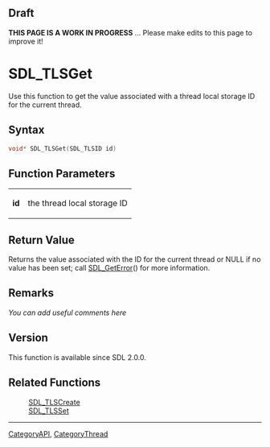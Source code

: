 == Draft ==

'''THIS PAGE IS A WORK IN PROGRESS''' ... Please make edits to this page to improve it!



<!-- #*^*^*^*^*See https://wiki.libsdl.org/SGFunctions for details on editing this page*^*^*^*^* -->


= SDL_TLSGet =
Use this function to get the value associated with a thread local storage ID for the current thread.




== Syntax ==
<syntaxhighlight lang='c++'>
void* SDL_TLSGet(SDL_TLSID id)
</syntaxhighlight>


== Function Parameters ==
{|
|'''id'''
|the thread local storage ID
|}


== Return Value ==
Returns the value associated with the ID for the current thread or NULL if no value has been set; call [[SDL_GetError]]() for more information.



== Remarks ==
''You can add useful comments here''

<!-- #Leave this section as-is unless you have a remark to put in.  In that case, replace ''You can add useful comments here'' with your remark(s) following the Style Guide instructions.  Leave the rest of the markup alone and delete this comment. -->

== Version ==
This function is available since SDL 2.0.0.

== Related Functions ==
:[[SDL_TLSCreate]]
:[[SDL_TLSSet]]

----
[[CategoryAPI]], [[CategoryThread]]
<!-- #See the Style Guide for instructions on editing the footer. -->
